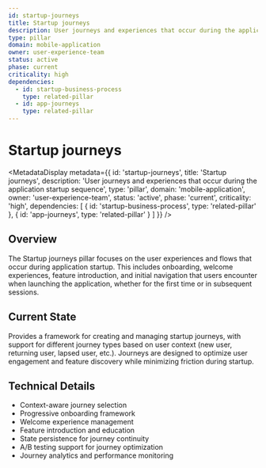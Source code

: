 ```yaml
---
id: startup-journeys
title: Startup journeys
description: User journeys and experiences that occur during the application startup sequence
type: pillar
domain: mobile-application
owner: user-experience-team
status: active
phase: current
criticality: high
dependencies:
  - id: startup-business-process
    type: related-pillar
  - id: app-journeys
    type: related-pillar
---
```



# Startup journeys

<MetadataDisplay metadata={{
  id: 'startup-journeys',
  title: 'Startup journeys',
  description: 'User journeys and experiences that occur during the application startup sequence',
  type: 'pillar',
  domain: 'mobile-application',
  owner: 'user-experience-team',
  status: 'active',
  phase: 'current',
  criticality: 'high',
  dependencies: [
    { id: 'startup-business-process', type: 'related-pillar' },
    { id: 'app-journeys', type: 'related-pillar' }
  ]
}} />

## Overview
The Startup journeys pillar focuses on the user experiences and flows that occur during application startup. This includes onboarding, welcome experiences, feature introduction, and initial navigation that users encounter when launching the application, whether for the first time or in subsequent sessions.

## Current State
Provides a framework for creating and managing startup journeys, with support for different journey types based on user context (new user, returning user, lapsed user, etc.). Journeys are designed to optimize user engagement and feature discovery while minimizing friction during startup.

## Technical Details
- Context-aware journey selection
- Progressive onboarding framework
- Welcome experience management
- Feature introduction and education
- State persistence for journey continuity
- A/B testing support for journey optimization
- Journey analytics and performance monitoring
